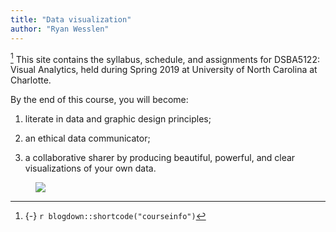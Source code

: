 ```yaml
---
title: "Data visualization"
author: "Ryan Wesslen"
---
```


^[{-} `r blogdown::shortcode("courseinfo")`] <span class="newthought">This site contains</span> the syllabus, schedule, and assignments for DSBA5122: Visual Analytics, held during Spring 2019 at University of North Carolina at Charlotte.

By the end of this course, you will become: 

1. literate in data and graphic design principles;

2. an ethical data communicator;

3. a collaborative sharer by producing beautiful, powerful, and clear visualizations of your own data.

<figure>
[![](/images/data-science.png)](/images/data-science.png)
</figure>
